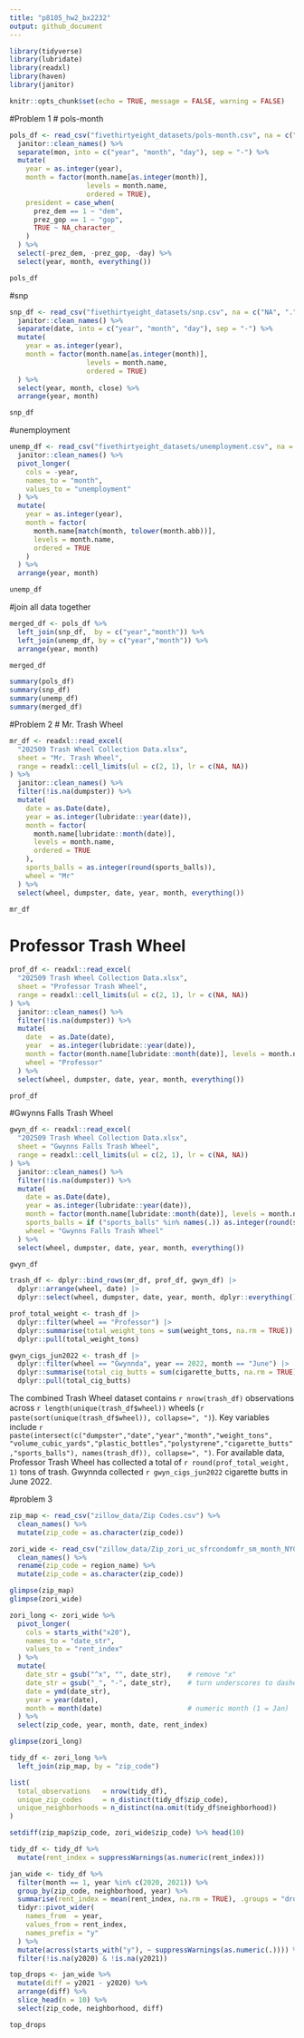 ```yaml
---
title: "p8105_hw2_bx2232"
output: github_document
---
```

```r
library(tidyverse)
library(lubridate)
library(readxl)
library(haven)
library(janitor)
```

```r
knitr::opts_chunk$set(echo = TRUE, message = FALSE, warning = FALSE)
```
#Problem 1
# pols-month
```r
pols_df <- read_csv("fivethirtyeight_datasets/pols-month.csv", na = c("NA", ".", "")) %>% 
  janitor::clean_names() %>% 
  separate(mon, into = c("year", "month", "day"), sep = "-") %>% 
  mutate(
    year = as.integer(year),
    month = factor(month.name[as.integer(month)],
                   levels = month.name,
                   ordered = TRUE),
    president = case_when(
      prez_dem == 1 ~ "dem",
      prez_gop == 1 ~ "gop",
      TRUE ~ NA_character_
    )
  ) %>% 
  select(-prez_dem, -prez_gop, -day) %>% 
  select(year, month, everything())

pols_df
```
#snp
```r
snp_df <- read_csv("fivethirtyeight_datasets/snp.csv", na = c("NA", ".", "")) %>% 
  janitor::clean_names() %>% 
  separate(date, into = c("year", "month", "day"), sep = "-") %>% 
  mutate(
    year = as.integer(year),
    month = factor(month.name[as.integer(month)],
                   levels = month.name,
                   ordered = TRUE)
  ) %>% 
  select(year, month, close) %>% 
  arrange(year, month)

snp_df

```
#unemployment
```r
unemp_df <- read_csv("fivethirtyeight_datasets/unemployment.csv", na = c("NA", ".", "")) %>% 
  janitor::clean_names() %>% 
  pivot_longer(
    cols = -year,
    names_to = "month",
    values_to = "unemployment"
  ) %>% 
  mutate(
    year = as.integer(year),
    month = factor(
      month.name[match(month, tolower(month.abb))],
      levels = month.name,
      ordered = TRUE
    )
  ) %>% 
  arrange(year, month)

unemp_df

```
#join all data together
```r
merged_df <- pols_df %>% 
  left_join(snp_df,  by = c("year","month")) %>% 
  left_join(unemp_df, by = c("year","month")) %>% 
  arrange(year, month)

merged_df

```

```r
summary(pols_df)
summary(snp_df)
summary(unemp_df)
summary(merged_df)
```

#Problem 2
# Mr. Trash Wheel
```r
mr_df <- readxl::read_excel(
  "202509 Trash Wheel Collection Data.xlsx",
  sheet = "Mr. Trash Wheel",
  range = readxl::cell_limits(ul = c(2, 1), lr = c(NA, NA))
) %>% 
  janitor::clean_names() %>% 
  filter(!is.na(dumpster)) %>% 
  mutate(
    date = as.Date(date),
    year = as.integer(lubridate::year(date)),
    month = factor(
      month.name[lubridate::month(date)],
      levels = month.name,
      ordered = TRUE
    ),
    sports_balls = as.integer(round(sports_balls)),
    wheel = "Mr"
  ) %>% 
  select(wheel, dumpster, date, year, month, everything())

mr_df
```
# Professor Trash Wheel
```r
prof_df <- readxl::read_excel(
  "202509 Trash Wheel Collection Data.xlsx",
  sheet = "Professor Trash Wheel",
  range = readxl::cell_limits(ul = c(2, 1), lr = c(NA, NA))
) %>%
  janitor::clean_names() %>%
  filter(!is.na(dumpster)) %>%
  mutate(
    date  = as.Date(date),
    year  = as.integer(lubridate::year(date)),
    month = factor(month.name[lubridate::month(date)], levels = month.name, ordered = TRUE),
    wheel = "Professor"
  ) %>%
  select(wheel, dumpster, date, year, month, everything())

prof_df
```

#Gwynns Falls Trash Wheel
```r
gwyn_df <- readxl::read_excel(
  "202509 Trash Wheel Collection Data.xlsx",
  sheet = "Gwynns Falls Trash Wheel",
  range = readxl::cell_limits(ul = c(2, 1), lr = c(NA, NA))
) %>% 
  janitor::clean_names() %>% 
  filter(!is.na(dumpster)) %>% 
  mutate(
    date = as.Date(date),
    year = as.integer(lubridate::year(date)),
    month = factor(month.name[lubridate::month(date)], levels = month.name, ordered = TRUE),
    sports_balls = if ("sports_balls" %in% names(.)) as.integer(round(sports_balls)) else NA_integer_,
    wheel = "Gwynns Falls Trash Wheel"
  ) %>% 
  select(wheel, dumpster, date, year, month, everything())

gwyn_df
```
```r
trash_df <- dplyr::bind_rows(mr_df, prof_df, gwyn_df) |>
  dplyr::arrange(wheel, date) |>
  dplyr::select(wheel, dumpster, date, year, month, dplyr::everything())

```

```r
prof_total_weight <- trash_df |>
  dplyr::filter(wheel == "Professor") |>
  dplyr::summarise(total_weight_tons = sum(weight_tons, na.rm = TRUE)) |>
  dplyr::pull(total_weight_tons)

gwyn_cigs_jun2022 <- trash_df |>
  dplyr::filter(wheel == "Gwynnda", year == 2022, month == "June") |>
  dplyr::summarise(total_cig_butts = sum(cigarette_butts, na.rm = TRUE)) |>
  dplyr::pull(total_cig_butts)

```
The combined Trash Wheel dataset contains `r nrow(trash_df)` observations across
`r length(unique(trash_df$wheel))` wheels (`r paste(sort(unique(trash_df$wheel)), collapse=", ")`).
Key variables include `r paste(intersect(c("dumpster","date","year","month","weight_tons",
"volume_cubic_yards","plastic_bottles","polystyrene","cigarette_butts","sports_balls"),
names(trash_df)), collapse=", ")`. For available data, Professor Trash Wheel has collected a total of
`r round(prof_total_weight, 1)` tons of trash. Gwynnda collected `r gwyn_cigs_jun2022`
cigarette butts in June 2022.

#problem 3
```r
zip_map <- read_csv("zillow_data/Zip Codes.csv") %>%
  clean_names() %>%
  mutate(zip_code = as.character(zip_code))

zori_wide <- read_csv("zillow_data/Zip_zori_uc_sfrcondomfr_sm_month_NYC.csv") %>%
  clean_names() %>%
  rename(zip_code = region_name) %>%
  mutate(zip_code = as.character(zip_code))

glimpse(zip_map)
glimpse(zori_wide)

```

```r
zori_long <- zori_wide %>%
  pivot_longer(
    cols = starts_with("x20"),
    names_to = "date_str",
    values_to = "rent_index"
  ) %>%
  mutate(
    date_str = gsub("^x", "", date_str),    # remove "x"
    date_str = gsub("_", "-", date_str),    # turn underscores to dashes
    date = ymd(date_str),
    year = year(date),
    month = month(date)                     # numeric month (1 = Jan)
  ) %>%
  select(zip_code, year, month, date, rent_index)

glimpse(zori_long)
```
```r
tidy_df <- zori_long %>%
  left_join(zip_map, by = "zip_code")
```

```r
list(
  total_observations   = nrow(tidy_df),
  unique_zip_codes     = n_distinct(tidy_df$zip_code),
  unique_neighborhoods = n_distinct(na.omit(tidy_df$neighborhood))
)
```

```r
setdiff(zip_map$zip_code, zori_wide$zip_code) %>% head(10)
```

```r
tidy_df <- tidy_df %>%
  mutate(rent_index = suppressWarnings(as.numeric(rent_index)))

jan_wide <- tidy_df %>%
  filter(month == 1, year %in% c(2020, 2021)) %>%
  group_by(zip_code, neighborhood, year) %>%
  summarise(rent_index = mean(rent_index, na.rm = TRUE), .groups = "drop") %>%
  tidyr::pivot_wider(
    names_from  = year,
    values_from = rent_index,
    names_prefix = "y"
  ) %>%
  mutate(across(starts_with("y"), ~ suppressWarnings(as.numeric(.)))) %>%
  filter(!is.na(y2020) & !is.na(y2021))

top_drops <- jan_wide %>%
  mutate(diff = y2021 - y2020) %>%
  arrange(diff) %>%
  slice_head(n = 10) %>%
  select(zip_code, neighborhood, diff)

top_drops
```